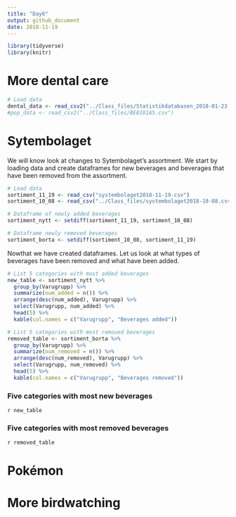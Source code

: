 ```yaml
---
title: "Day6"
output: github_document
date: 2018-11-19
---
```


```r
library(tidyverse)
library(knitr)
```


# More dental care

```r
# Load data
dental_data <- read_csv2("../Class_files/Statistikdatabasen_2018-01-23 14_46_26.csv", skip = 1, n_max = 580)
#pop_data <- read_csv2("../Class_files/BE0101A5.csv")
```


# Sytembolaget

We will know look at changes to Sytembolaget's assortment. We start by loading data and create dataframes for new beverages and beverages that have been removed from the assortment.

```r
# Load data 
sortiment_11_19 <- read_csv("systembolaget2018-11-19.csv")
sortiment_10_08 <- read_csv("../Class_files/systembolaget2018-10-08.csv")

# Dataframe of newly added beverages
sortiment_nytt <- setdiff(sortiment_11_19, sortiment_10_08)

# Dataframe newly removed beverages
sortiment_borta <- setdiff(sortiment_10_08, sortiment_11_19)
```

Nowthat we have created dataframes. Let us look at what types of beverages have been removed and what have been added.

```r
# List 5 categories with most added beverages
new_table <- sortiment_nytt %>% 
  group_by(Varugrupp) %>%
  summarize(num_added = n()) %>%
  arrange(desc(num_added), Varugrupp) %>%
  select(Varugrupp, num_added) %>%
  head(5) %>% 
  kable(col.names = c("Varugrupp", "Beverages added"))

# List 5 categories with most removed beverages
removed_table <- sortiment_borta %>%
  group_by(Varugrupp) %>%
  summarize(num_removed = n()) %>%
  arrange(desc(num_removed), Varugrupp) %>%
  select(Varugrupp, num_removed) %>%
  head(5) %>% 
  kable(col.names = c("Varugrupp", "Beverages removed"))
```

### Five categories with most new beverages

`r new_table`


### Five categories with most removed beverages

`r removed_table`

# Pokémon



# More birdwatching

